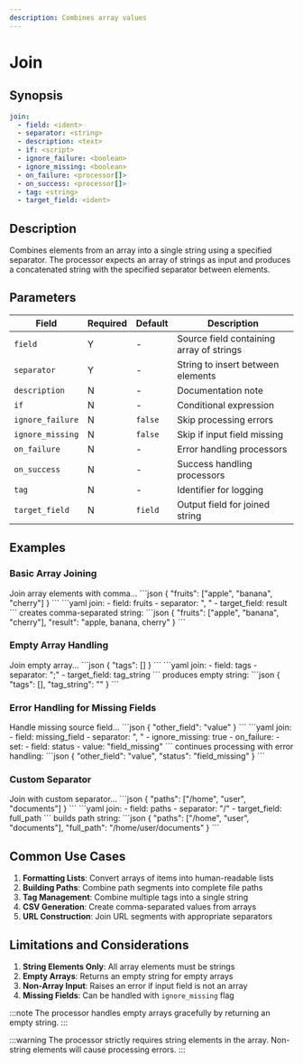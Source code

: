 ```yaml
---
description: Combines array values
---
```


# Join

## Synopsis

```yaml {2,3}
join:
  - field: <ident>
  - separator: <string>
  - description: <text>
  - if: <script>
  - ignore_failure: <boolean>
  - ignore_missing: <boolean>
  - on_failure: <processor[]>
  - on_success: <processor[]>
  - tag: <string>
  - target_field: <ident>
```

## Description

Combines elements from an array into a single string using a specified separator. The processor expects an array of strings as input and produces a concatenated string with the specified separator between elements.

## Parameters

|Field|Required|Default|Description|
|---|---|---|---|
|`field`|Y|-|Source field containing array of strings|
|`separator`|Y|-|String to insert between elements|
|`description`|N|-|Documentation note|
|`if`|N|-|Conditional expression|
|`ignore_failure`|N|`false`|Skip processing errors|
|`ignore_missing`|N|`false`|Skip if input field missing|
|`on_failure`|N|-|Error handling processors|
|`on_success`|N|-|Success handling processors|
|`tag`|N|-|Identifier for logging|
|`target_field`|N|`field`|Output field for joined string|

## Examples

### Basic Array Joining

<ExampleGrid>
  <CommentCol>
    Join array elements with comma...
  </CommentCol>
  <CodeCol>
    ```json
    {
      "fruits": ["apple", "banana", "cherry"]
    }
    ```
    ```yaml
    join:
      - field: fruits
      - separator: ", "
      - target_field: result
    ```
  </CodeCol>
  <CommentCol>
    creates comma-separated string:
  </CommentCol>
  <CodeCol>
    ```json
    {
      "fruits": ["apple", "banana", "cherry"],
      "result": "apple, banana, cherry"
    }
    ```
  </CodeCol>
</ExampleGrid>

### Empty Array Handling

<ExampleGrid>
  <CommentCol>
    Join empty array...
  </CommentCol>
  <CodeCol>
    ```json
    {
      "tags": []
    }
    ```
    ```yaml
    join:
      - field: tags
      - separator: ";"
      - target_field: tag_string
    ```
  </CodeCol>
  <CommentCol>
    produces empty string:
  </CommentCol>
  <CodeCol>
    ```json
    {
      "tags": [],
      "tag_string": ""
    }
    ```
  </CodeCol>
</ExampleGrid>

### Error Handling for Missing Fields

<ExampleGrid>
  <CommentCol>
    Handle missing source field...
  </CommentCol>
  <CodeCol>
    ```json
    {
      "other_field": "value"
    }
    ```
    ```yaml
    join:
      - field: missing_field
      - separator: ", "
      - ignore_missing: true
      - on_failure:
          - set:
              - field: status
              - value: "field_missing"
    ```
  </CodeCol>
  <CommentCol>
    continues processing with error handling:
  </CommentCol>
  <CodeCol>
    ```json
    {
      "other_field": "value",
      "status": "field_missing"
    }
    ```
  </CodeCol>
</ExampleGrid>

### Custom Separator

<ExampleGrid>
  <CommentCol>
    Join with custom separator...
  </CommentCol>
  <CodeCol>
    ```json
    {
      "paths": ["/home", "user", "documents"]
    }
    ```
    ```yaml
    join:
      - field: paths
      - separator: "/"
      - target_field: full_path
    ```
  </CodeCol>
  <CommentCol>
    builds path string:
  </CommentCol>
  <CodeCol>
    ```json
    {
      "paths": ["/home", "user", "documents"],
      "full_path": "/home/user/documents"
    }
    ```
  </CodeCol>
</ExampleGrid>

## Common Use Cases

1. **Formatting Lists**: Convert arrays of items into human-readable lists
2. **Building Paths**: Combine path segments into complete file paths
3. **Tag Management**: Combine multiple tags into a single string
4. **CSV Generation**: Create comma-separated values from arrays
5. **URL Construction**: Join URL segments with appropriate separators

## Limitations and Considerations

1. **String Elements Only**: All array elements must be strings
2. **Empty Arrays**: Returns an empty string for empty arrays
3. **Non-Array Input**: Raises an error if input field is not an array
4. **Missing Fields**: Can be handled with `ignore_missing` flag

:::note
The processor handles empty arrays gracefully by returning an empty string.
:::

:::warning
The processor strictly requires string elements in the array. Non-string elements will cause processing errors.
:::